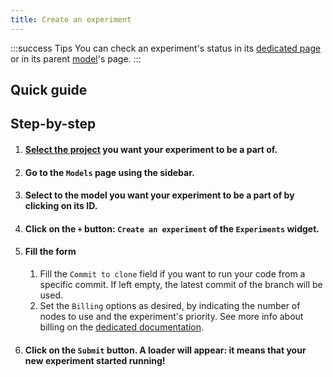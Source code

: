 ```yaml
---
title: Create an experiment
---
```


:::success Tips
You can check an experiment's status in its [dedicated page](go-to-the-experiment-page) or in its parent [model](../introduction)'s page.
:::

## Quick guide
<VideoPlayer src="https://cdn.csquare.run/docs/webm/create-an-experiment.webm" />

## Step-by-step
1. #### [Select the project](../../projects/select-a-project.mdx) you want your experiment to be a part of.
2. #### Go to the `Models` page using the sidebar.
3. #### Select to the model you want your experiment to be a part of by clicking on its ID.
4. #### Click on the `+` button: `Create an experiment` of the `Experiments` widget.
5. #### Fill the form
    1. Fill the `Commit to clone` field if you want to run your code from a specific commit. If left empty, the latest commit of the branch will be used.
    2. Set the `Billing` options as desired, by indicating the number of nodes to use and the experiment's priority. See more info about billing on the [dedicated documentation](../../datasets/resources/billing).
6. #### Click on the `Submit` button. A loader will appear: it means that your new experiment started running!